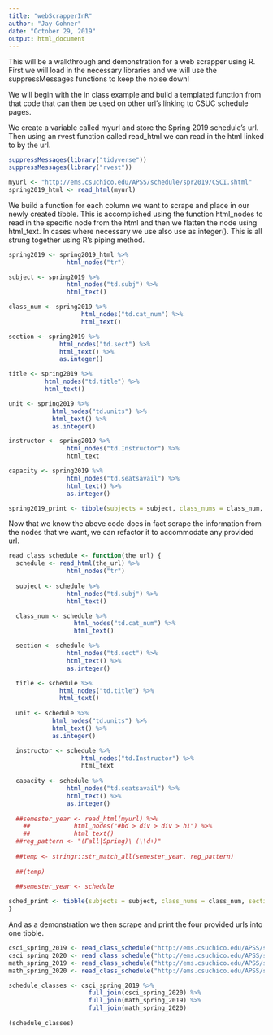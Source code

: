 ```yaml
---
title: "webScrapperInR"
author: "Jay Gohner"
date: "October 29, 2019"
output: html_document
---
```


This will be a walkthrough and demonstration for a web scrapper using R. First we will load in the necessary libraries and
we will use the suppressMessages functions to keep the noise down!

We will begin with the in class example and build a templated function from that code that can then be used on other url's 
linking to CSUC schedule pages.

We create a variable called myurl and store the Spring 2019 schedule's url.
Then using an rvest function called read_html we can read in the html linked to by the url.
```r
suppressMessages(library("tidyverse"))
suppressMessages(library("rvest"))

myurl <- "http://ems.csuchico.edu/APSS/schedule/spr2019/CSCI.shtml"
spring2019_html <- read_html(myurl)

```

We build a function for each column we want to scrape and place in our newly created tibble.
This is accomplished using the function html_nodes to read in the specific node from the html and then we flatten the node
using html_text. In cases where necessary we use also use as.integer(). This is all strung together using R's piping method.
```r
spring2019 <- spring2019_html %>% 
                html_nodes("tr")

subject <- spring2019 %>% 
                html_nodes("td.subj") %>% 
                html_text()

class_num <- spring2019 %>% 
                    html_nodes("td.cat_num") %>% 
                    html_text()

section <- spring2019 %>% 
              html_nodes("td.sect") %>% 
              html_text() %>% 
              as.integer()

title <- spring2019 %>% 
          html_nodes("td.title") %>% 
          html_text()

unit <- spring2019 %>% 
            html_nodes("td.units") %>%
            html_text() %>%
            as.integer()

instructor <- spring2019 %>%
                html_nodes("td.Instructor") %>%
                html_text

capacity <- spring2019 %>%
                html_nodes("td.seatsavail") %>%
                html_text() %>%
                as.integer()

spring2019_print <- tibble(subjects = subject, class_nums = class_num, sections = section, units = unit, titles = title, instructors = instructor, enrollment = capacity)
```

Now that we know the above code does in fact scrape the information from the nodes that we want, we can refactor it to
accommodate any provided url.
```r
read_class_schedule <- function(the_url) {
  schedule <- read_html(the_url) %>% 
                html_nodes("tr")
  
  subject <- schedule %>% 
                html_nodes("td.subj") %>%
                html_text()

  class_num <- schedule %>% 
                  html_nodes("td.cat_num") %>% 
                  html_text()

  section <- schedule %>% 
                html_nodes("td.sect") %>% 
                html_text() %>% 
                as.integer()

  title <- schedule %>% 
              html_nodes("td.title") %>% 
              html_text()
  
  unit <- schedule %>% 
            html_nodes("td.units") %>%
            html_text() %>%
            as.integer()

  instructor <- schedule %>%
                    html_nodes("td.Instructor") %>%
                    html_text
  
  capacity <- schedule %>%
                html_nodes("td.seatsavail") %>%
                html_text() %>%
                as.integer()
  
  ##semester_year <- read_html(myurl) %>% 
    ##            html_nodes("#bd > div > div > h1") %>%
    ##            html_text()
  ##reg_pattern <- "(Fall|Spring)\ (\\d+)"
  
  ##temp <- stringr::str_match_all(semester_year, reg_pattern)
  
  ##(temp)
  
  ##semester_year <- schedule

sched_print <- tibble(subjects = subject, class_nums = class_num, sections = section, titles = title, units = unit, instructors = instructor, enrollment = capacity)
}
```

And as a demonstration we then scrape and print the four provided urls into one tibble.
```r
csci_spring_2019 <- read_class_schedule("http://ems.csuchico.edu/APSS/schedule/spr2019/CSCI.shtml")
csci_spring_2020 <- read_class_schedule("http://ems.csuchico.edu/APSS/schedule/spr2020/CSCI.shtml")
math_spring_2019 <- read_class_schedule("http://ems.csuchico.edu/APSS/schedule/spr2019/MATH.shtml")
math_spring_2020 <- read_class_schedule("http://ems.csuchico.edu/APSS/schedule/spr2020/MATH.shtml")

schedule_classes <- csci_spring_2019 %>%
                      full_join(csci_spring_2020) %>%
                      full_join(math_spring_2019) %>%
                      full_join(math_spring_2020)
                      
(schedule_classes)
```